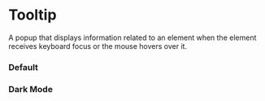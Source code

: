 
<Meta of={TooltipStories} />

# Tooltip

A popup that displays information related to an element when the element receives keyboard focus or the mouse hovers over it.

### Default

<Canvas of={TooltipStories.Default} />

### Dark Mode

<Canvas of={TooltipStories.DarkMode} className="canvas-dark" />
